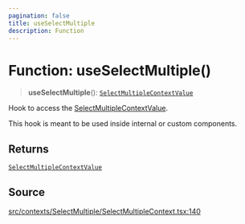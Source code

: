 ```yaml
---
pagination: false
title: useSelectMultiple
description: Function
---
```


# Function: useSelectMultiple()

> **useSelectMultiple**(): [`SelectMultipleContextValue`](/api/latest/interfaces/SelectMultipleContextValue.mdx)

Hook to access the [SelectMultipleContextValue](/api/latest/interfaces/SelectMultipleContextValue.mdx).

This hook is meant to be used inside internal or custom components.

## Returns

[`SelectMultipleContextValue`](/api/latest/interfaces/SelectMultipleContextValue.mdx)

## Source

[src/contexts/SelectMultiple/SelectMultipleContext.tsx:140](https://github.com/gpbl/react-day-picker/blob/575f9be39/src/contexts/SelectMultiple/SelectMultipleContext.tsx#L140)
